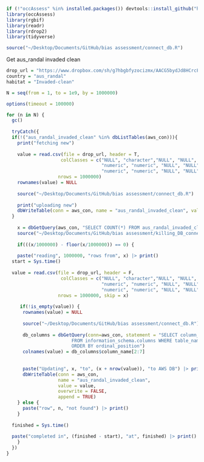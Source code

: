 ```r
if (!"occAssess" %in% installed.packages()) devtools::install_github("https://github.com/robboyd/occAssess")
library(occAssess)
library(rgbif)
library(readr)
library(rdrop2)
library(tidyverse)

source("~/Desktop/Documents/GitHub/bias assessment/connect_db.R")
```

Get aus_randal invaded clean

```r
drop_url = "https://www.dropbox.com/sh/g7hbgbfyzocizmx/AACG5bydJd8HCrcF1U2XgTLja/AUS-Randall/AUS-Randall-invaded-clean.csv?dl=1"
country = "aus_randal"
habitat = "Invaded-clean"

N = seq(from = 1, to = 1e9, by = 1000000)

options(timeout = 100000)

for (n in N) {
  gc()
  
  tryCatch({
  if(!("aus_randal_invaded_clean" %in% dbListTables(aws_con))){
    print("fetching new")
    
    value = read.csv(file = drop_url, header = T,
                    colClasses = c("NULL", "character","NULL", "NULL", "NULL", "NULL", 
                                   "numeric", "numeric", "NULL", "NULL", "numeric", "NULL",
                                   "numeric", "numeric", "NULL", "NULL", "NULL", "NULL", "NULL", "NULL"), 
                   nrows = 1000000)
    rownames(value) = NULL
    
    source("~/Desktop/Documents/GitHub/bias assessment/connect_db.R")
    
    print("uploading new")
    dbWriteTable(conn = aws_con, name = "aus_randal_invaded_clean", value = value)
  } 
  
    x = dbGetQuery(aws_con, "SELECT COUNT(*) FROM aus_randal_invaded_clean")$count
    source("~/Desktop/Documents/GitHub/bias assessment/killing_DB_connections.R")
    
    if(((x/1000000) - floor(x/1000000)) == 0) {
 
    paste("reading", 1000000, "rows from", x) |> print()
  start = Sys.time()
    
  value = read.csv(file = drop_url, header = F,
                    colClasses = c("NULL", "character","NULL", "NULL", "NULL", "NULL", 
                                   "numeric", "numeric", "NULL", "NULL", "numeric", "NULL",
                                   "numeric", "numeric", "NULL", "NULL", "NULL", "NULL", "NULL", "NULL", "NULL"), 
                   nrows = 1000000, skip = x)
    
     if(!is_empty(value)) {
      rownames(value) = NULL
    
      source("~/Desktop/Documents/GitHub/bias assessment/connect_db.R")
      
      db_columns = dbGetQuery(conn=aws_con, statement = "SELECT column_name 
                        FROM information_schema.columns WHERE table_name = 'aus_randal_invaded_clean' 
                        ORDER BY ordinal_position")
      colnames(value) = db_columns$column_name[2:7]
    
      
      paste("Updating", x, "to", (x + nrow(value)), "to AWS DB") |> print()
      dbWriteTable(conn = aws_con, 
                   name = "aus_randal_invaded_clean", 
                   value = value, 
                   overwrite = FALSE,
                   append = TRUE)
    } else {
      paste("row", n, "not found") |> print() 
    }
  
  finished = Sys.time()
  
  paste("completed in", (finished - start), "at", finished) |> print()
    }
  })
}

```
